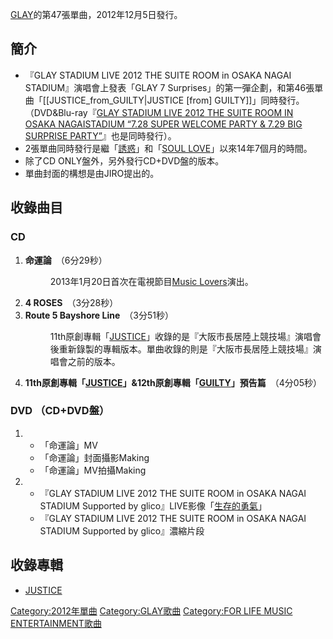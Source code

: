 {{Infobox Single 
| Name            = 命運論(運命論)
| Artist          = [[GLAY|GLAY]]
| Album           = [[JUSTICE_(GLAY)|JUSTICE]]
| A-side          = 命運論(運命論)
| B-side          = 4 ROSES<br />Route5 Bayshore Line
| Released        = 2012年12月5日
| Recorded        =
| Genre           = [[J-POP|J-POP]]
| Length          = 
| Label           = loversoul music & associates
| Writer          = [[TAKURO|TAKURO]]（作詞）<br />[[JIRO|JIRO]]（作曲）
| Producer        = GLAY
| Reviews         = 
| Chart position  = 當週排行第4名（[[ORICON|ORICON]]）
| Certification   = 
| Chronology      = 
| Last single     = [[Bible_(GLAY)|Bible]]<br />（2012年）
| This single     = [[JUSTICE_from_GUILTY|JUSTICE [from] GUILTY]]<br />'''命運論(運命論)'''<br />（2012年）
| Next single     = [[Eternally_(GLAY)|Eternally]]<br/>（2013年）
}}
[[GLAY|GLAY]]的第47張單曲，2012年12月5日發行。

== 簡介 ==
*『GLAY STADIUM LIVE 2012 THE SUITE ROOM in OSAKA NAGAI STADIUM』演唱會上發表「GLAY 7 Surprises」的第一彈企劃，和第46張單曲「[[JUSTICE_from_GUILTY|JUSTICE [from] GUILTY]]」同時發行。（DVD&Blu-ray『[[GLAY_STADIUM_LIVE_2012_THE_SUITE_ROOM_IN_OSAKA_NAGAISTADIUM_“7.28_SUPER_WELCOME_PARTY_&_7.29_BIG_SURPRISE_PARTY”|GLAY STADIUM LIVE 2012 THE SUITE ROOM IN OSAKA NAGAISTADIUM “7.28 SUPER WELCOME PARTY & 7.29 BIG SURPRISE PARTY”]]』也是同時發行）。
*2張單曲同時發行是繼「[[誘惑_(GLAYの曲)|誘惑]]」和「[[SOUL_LOVE|SOUL LOVE]]」以來14年7個月的時間。
*除了CD ONLY盤外，另外發行CD+DVD盤的版本。
*單曲封面的構想是由JIRO提出的。

== 收錄曲目 ==
=== CD ===
# '''命運論'''　（6分29秒）
#:2013年1月20日首次在電視節目[[Music_Lovers|Music Lovers]]演出。
# '''4 ROSES'''　（3分28秒）
# '''Route 5 Bayshore Line'''　（3分51秒）
#: 11th原創專輯「[[JUSTICE_(GLAY)|JUSTICE]]」收錄的是『大阪市長居陸上競技場』演唱會後重新錄製的專輯版本。單曲收錄的則是『大阪市長居陸上競技場』演唱會之前的版本。
# '''11th原創專輯「[[JUSTICE_(GLAY)|JUSTICE]]」&12th原創專輯「[[GUILTY_(GLAY)|GUILTY]]」預告篇'''　（4分05秒）

=== DVD （CD+DVD盤） ===
#
#* 「命運論」MV
#* 「命運論」封面攝影Making
#* 「命運論」MV拍攝Making
#
#* 『GLAY STADIUM LIVE 2012 THE SUITE ROOM in OSAKA NAGAI STADIUM Supported by glico』LIVE影像「[[生存的勇氣|生存的勇氣]]」
#* 『GLAY STADIUM LIVE 2012 THE SUITE ROOM in OSAKA NAGAI STADIUM Supported by glico』濃縮片段

== 收錄專輯 ==
* [[JUSTICE_(GLAY)|JUSTICE]]

{{GLAY}}

[[Category:2012年單曲|Category:2012年單曲]]
[[Category:GLAY歌曲|Category:GLAY歌曲]]
[[Category:FOR_LIFE_MUSIC_ENTERTAINMENT歌曲|Category:FOR LIFE MUSIC ENTERTAINMENT歌曲]]